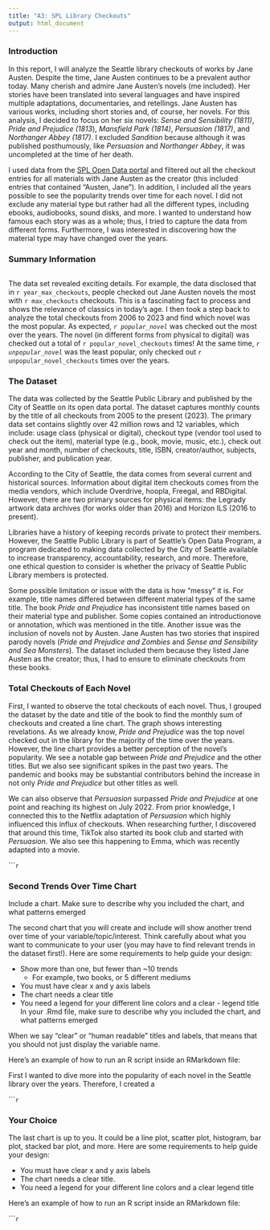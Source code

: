 ```yaml
---
title: "A3: SPL Library Checkouts"
output: html_document
---
```


### Introduction

In this report, I will analyze the Seattle library checkouts of works by Jane Austen. Despite the time, Jane Austen continues to be a prevalent author today. Many cherish and admire Jane Austen's novels (me included). Her stories have been translated into several languages and have inspired multiple adaptations, documentaries, and retellings. Jane Austen has various works, including short stories and, of course, her novels. For this analysis, I decided to focus on her six novels: *Sense and Sensibility (1811)*, *Pride and Prejudice (1813*), *Mansfield Park (1814)*, *Persuasion (1817)*, and *Northanger Abbey (1817)*. I excluded *Sandition* because although it was published posthumously, like *Persuasion* and *Northanger Abbey*, it was uncompleted at the time of her death. 
 
I used data from the [SPL Open Data portal](https://data.seattle.gov/Community/Checkouts-by-Title/tmmm-ytt6/explore) and filtered out all the checkout entries for all materials with Jane Austen as the creator (this included entries that contained "Austen, Jane"). In addition, I included all the years possible to see the popularity trends over time for each novel. I did not exclude any material type but rather had all the different types, including ebooks, audiobooks, sound disks, and more. I wanted to understand how famous each story was as a whole; thus, I tried to capture the data from different forms. Furthermore, I was interested in discovering how the material type may have changed over the years.

### Summary Information
```r
```
The data set revealed exciting details. For example, the data disclosed that in `r year_max_checkouts`, people checked out Jane Austen novels the most with `r max_checkouts` checkouts. This is a fascinating fact to process and shows the relevance of classics in today's age. I then took a step back to analyze the total checkouts from 2006 to 2023 and find which novel was the most popular. As expected, *`r popular_novel`* was checked out the most over the years. The novel (in different forms from physical to digital) was checked out a total of `r popular_novel_checkouts` times! At the same time, *`r unpopular_novel`* was the least popular, only checked out `r unpopular_novel_checkouts` times over the years. 

### The Dataset

The data was collected by the Seattle Public Library and published by the City of Seattle on its open data portal. The dataset captures monthly counts by the title of all checkouts from 2005 to the present (2023). The primary data set contains slightly over 42 million rows and 12 variables, which include: usage class (physical or digital), checkout type (vendor tool used to check out the item), material type (e.g., book, movie, music, etc.), check out year and month, number of checkouts, title, ISBN, creator/author, subjects, publisher, and publication year. 

According to the City of Seattle, the data comes from several current and historical sources. Information about digital item checkouts comes from the media vendors, which include Overdrive, hoopla, Freegal, and RBDigital. However, there are two primary sources for physical items: the Legrady artwork data archives (for works older than 2016) and Horizon ILS (2016 to present).

Libraries have a history of keeping records private to protect their members. However, the Seattle Public Library is part of Seattle's Open Data Program, a program dedicated to making data collected by the City of Seattle available to increase transparency, accountability, research, and more. Therefore, one ethical question to consider is whether the privacy of Seattle Public Library members is protected. 

Some possible limitation or issue with the data is how "messy" it is. For example, title names differed between different material types of the same title. The book *Pride and Prejudice* has inconsistent title names based on their material type and publisher. Some copies contained an introductionove or annotation, which was mentioned in the title. Another issue was the inclusion of novels not by Austen. Jane Austen has two stories that inspired parody novels (*Pride and Prejudice and Zombies* and *Sense and Sensibility and Sea Monsters*). The dataset included them because they listed Jane Austen as the creator; thus, I had to ensure to eliminate checkouts from these books. 

### Total Checkouts of Each Novel 
First, I wanted to observe the total checkouts of each novel. Thus,  I grouped the dataset by the date and title of the book to find the monthly sum of checkouts and created a line chart. The graph shows interesting revelations. As we already know, *Pride and Prejudice* was the top novel checked out in the library for the majority of the time over the years. However, the line chart provides a better perception of the novel's popularity. We see a notable gap between *Pride and Prejudice* and the other titles. But we also see significant spikes in the past two years. The pandemic and books may be substantial contributors behind the increase in not only *Pride and Prejudice* but other titles as well. 

We can also observe that *Persuasion* surpassed *Pride and Prejudice* at one point and reaching its highest on July 2022. From prior knowledge, I connected this to the Netflix adaptation of *Persuasion* which highly influenced this influx of checkouts. When researching further, I discovered that around this time, TikTok also started its book club and started with *Persuasion*. We also see this happening to Emma, which was recently adapted into a movie. 

``````r
```

### Second Trends Over Time Chart

Include a chart. Make sure to describe why you included the chart, and what patterns emerged

The second chart that you will create and include will show another trend over time of your variable/topic/interest. Think carefully about what you want to communicate to your user (you may have to find relevant trends in the dataset first!). Here are some requirements to help guide your design:

- Show more than one, but fewer than ~10 trends
  - For example, two books, or 5 different mediums
- You must have clear x and y axis labels
- The chart needs a clear title 
- You need a legend for your different line colors and a clear - legend title
In your .Rmd file, make sure to describe why you included the chart, and what patterns emerged

When we say "clear" or "human readable" titles and labels, that means that you should not just display the variable name.

Here's an example of how to run an R script inside an RMarkdown file:

First I wanted to dive more into the popularity of each novel in the Seattle library over the years. Therefore, I created a

``````r
```

### Your Choice

The last chart is up to you. It could be a line plot, scatter plot, histogram, bar plot, stacked bar plot, and more. Here are some requirements to help guide your design:

- You must have clear x and y axis labels
- The chart needs a clear title.
- You need a legend for your different line colors and a clear legend title

Here's an example of how to run an R script inside an RMarkdown file:

``````r
```



